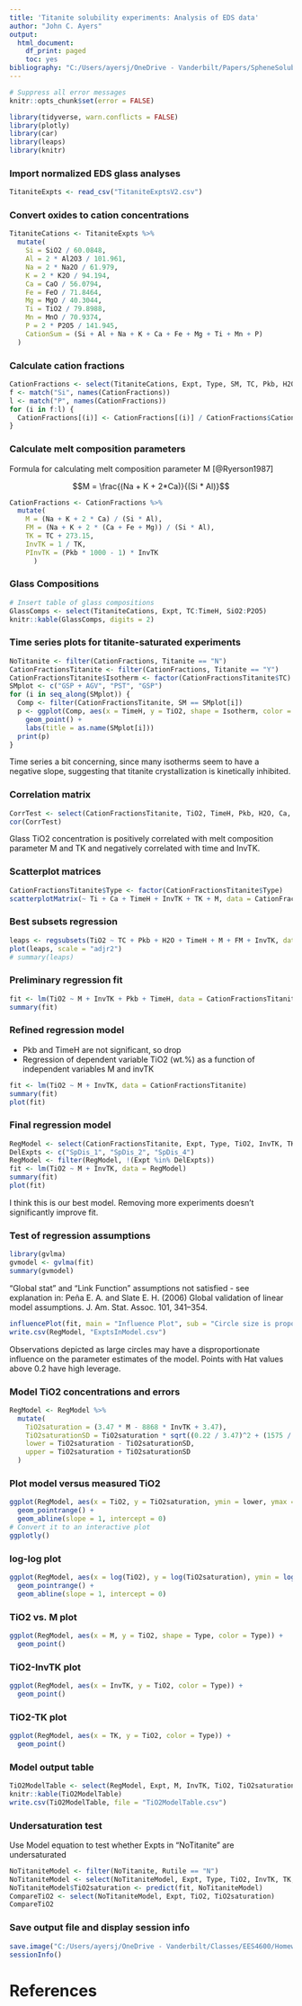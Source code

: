 ```yaml
---
title: 'Titanite solubility experiments: Analysis of EDS data'
author: "John C. Ayers"
output:
  html_document:
    df_print: paged
    toc: yes
bibliography: "C:/Users/ayersj/OneDrive - Vanderbilt/Papers/SpheneSolubility/TitaniteReferences.bib"
---
```

```r
# Suppress all error messages
knitr::opts_chunk$set(error = FALSE)
```


```r
library(tidyverse, warn.conflicts = FALSE)
library(plotly)
library(car)
library(leaps)
library(knitr)
```

### Import normalized EDS glass analyses

```r
TitaniteExpts <- read_csv("TitaniteExptsV2.csv")
```

### Convert oxides to cation concentrations

```r

TitaniteCations <- TitaniteExpts %>%
  mutate(
    Si = SiO2 / 60.0848,
    Al = 2 * Al2O3 / 101.961,
    Na = 2 * Na2O / 61.979,
    K = 2 * K2O / 94.194,
    Ca = CaO / 56.0794,
    Fe = FeO / 71.8464,
    Mg = MgO / 40.3044,
    Ti = TiO2 / 79.8988,
    Mn = MnO / 70.9374,
    P = 2 * P2O5 / 141.945,
    CationSum = (Si + Al + Na + K + Ca + Fe + Mg + Ti + Mn + P)
  )
```

### Calculate cation fractions

```r

CationFractions <- select(TitaniteCations, Expt, Type, SM, TC, Pkb, H2O, TimeH, Titanite, Rutile, TiO2, Si:CationSum)
f <- match("Si", names(CationFractions))
l <- match("P", names(CationFractions))
for (i in f:l) {
  CationFractions[(i)] <- CationFractions[(i)] / CationFractions$CationSum
}
```

### Calculate melt composition parameters

Formula for calculating melt composition parameter M [@Ryerson1987]

$$M = \frac{(Na + K + 2*Ca)}{(Si * Al)}$$

```r

CationFractions <- CationFractions %>%
  mutate(
    M = (Na + K + 2 * Ca) / (Si * Al),
    FM = (Na + K + 2 * (Ca + Fe + Mg)) / (Si * Al),
    TK = TC + 273.15,
    InvTK = 1 / TK,
    PInvTK = (Pkb * 1000 - 1) * InvTK
      )
```

### Glass Compositions

```r
# Insert table of glass compositions
GlassComps <- select(TitaniteCations, Expt, TC:TimeH, SiO2:P2O5)
knitr::kable(GlassComps, digits = 2)

```

### Time series plots for titanite-saturated experiments

```r

NoTitanite <- filter(CationFractions, Titanite == "N")
CationFractionsTitanite <- filter(CationFractions, Titanite == "Y")
CationFractionsTitanite$Isotherm <- factor(CationFractionsTitanite$TC)
SMplot <- c("GSP + AGV", "PST", "GSP")
for (i in seq_along(SMplot)) {
  Comp <- filter(CationFractionsTitanite, SM == SMplot[i])
  p <- ggplot(Comp, aes(x = TimeH, y = TiO2, shape = Isotherm, color = Isotherm)) +
    geom_point() +
    labs(title = as.name(SMplot[i]))
  print(p)
}

```

Time series a bit concerning, since many isotherms seem to have a negative slope, suggesting that titanite crystallization is kinetically inhibited.

### Correlation matrix

```r

CorrTest <- select(CationFractionsTitanite, TiO2, TimeH, Pkb, H2O, Ca, M:PInvTK)
cor(CorrTest)

```

Glass TiO2 concentration is positively correlated with melt composition parameter M and TK and negatively correlated with time and InvTK.

### Scatterplot matrices

```r

CationFractionsTitanite$Type <- factor(CationFractionsTitanite$Type)
scatterplotMatrix(~ Ti + Ca + TimeH + InvTK + TK + M, data = CationFractionsTitanite, smooth = FALSE)
```

### Best subsets regression

```r

leaps <- regsubsets(TiO2 ~ TC + Pkb + H2O + TimeH + M + FM + InvTK, data = CationFractionsTitanite, nbest = 2)
plot(leaps, scale = "adjr2")
# summary(leaps)
```

### Preliminary regression fit

```r

fit <- lm(TiO2 ~ M + InvTK + Pkb + TimeH, data = CationFractionsTitanite)
summary(fit)
```

### Refined regression model

- Pkb and TimeH are not significant, so drop
- Regression of dependent variable TiO2 (wt.%) as a function of independent variables M and invTK

```r

fit <- lm(TiO2 ~ M + InvTK, data = CationFractionsTitanite)
summary(fit)
plot(fit)
```

### Final regression model

```r
RegModel <- select(CationFractionsTitanite, Expt, Type, TiO2, InvTK, TK, M)
DelExpts <- c("SpDis_1", "SpDis_2", "SpDis_4")
RegModel <- filter(RegModel, !(Expt %in% DelExpts))
fit <- lm(TiO2 ~ M + InvTK, data = RegModel)
summary(fit)
plot(fit)
```

I think this is our best model. Removing more experiments doesn't significantly improve fit.

### Test of regression assumptions

```r
library(gvlma)
gvmodel <- gvlma(fit)
summary(gvmodel)
```

"Global stat" and "Link Function" assumptions not satisfied - see explanation in:
Peña E. A. and Slate E. H. (2006) Global validation of linear model assumptions. J. Am. Stat. Assoc. 101, 341–354.

```r
influencePlot(fit, main = "Influence Plot", sub = "Circle size is proportional to Cook's distance")
write.csv(RegModel, "ExptsInModel.csv")
```

Observations depicted as large circles may have a disproportionate influence on the parameter estimates of the model. Points with Hat values above 0.2 have high leverage.

### Model TiO2 concentrations and errors

```r

RegModel <- RegModel %>%
  mutate(
    TiO2saturation = (3.47 * M - 8868 * InvTK + 3.47),
    TiO2saturationSD = TiO2saturation * sqrt((0.22 / 3.47)^2 + (1575 / 8868)^2),
    lower = TiO2saturation - TiO2saturationSD,
    upper = TiO2saturation + TiO2saturationSD
  )
```

### Plot model versus measured TiO2

```r

ggplot(RegModel, aes(x = TiO2, y = TiO2saturation, ymin = lower, ymax = upper, shape = Type, color = Type)) +
  geom_pointrange() +
  geom_abline(slope = 1, intercept = 0)
# Convert it to an interactive plot
ggplotly()
```

### log-log plot

```r

ggplot(RegModel, aes(x = log(TiO2), y = log(TiO2saturation), ymin = log(lower), ymax = log(upper), shape = Type, color = Type)) +
  geom_pointrange() +
  geom_abline(slope = 1, intercept = 0)
```

### TiO2 vs. M plot

```r

ggplot(RegModel, aes(x = M, y = TiO2, shape = Type, color = Type)) +
  geom_point()
```

### TiO2-InvTK plot

```r
ggplot(RegModel, aes(x = InvTK, y = TiO2, color = Type)) +
  geom_point()
```

### TiO2-TK plot

```r

ggplot(RegModel, aes(x = TK, y = TiO2, color = Type)) +
  geom_point()
```

### Model output table

```r

TiO2ModelTable <- select(RegModel, Expt, M, InvTK, TiO2, TiO2saturation, TiO2saturationSD)
knitr::kable(TiO2ModelTable)
write.csv(TiO2ModelTable, file = "TiO2ModelTable.csv")
```

### Undersaturation test

Use Model equation to test whether Expts in "NoTitanite" are undersaturated

```r
NoTitaniteModel <- filter(NoTitanite, Rutile == "N")
NoTitaniteModel <- select(NoTitaniteModel, Expt, Type, TiO2, InvTK, TK, M)
NoTitaniteModel$TiO2saturation <- predict(fit, NoTitaniteModel)
CompareTiO2 <- select(NoTitaniteModel, Expt, TiO2, TiO2saturation)
CompareTiO2
```

### Save output file and display session info

```r
save.image("C:/Users/ayersj/OneDrive - Vanderbilt/Classes/EES4600/Homeworks/2020/HW2/TitaniteExptsM.RData")
sessionInfo()
```

# References
